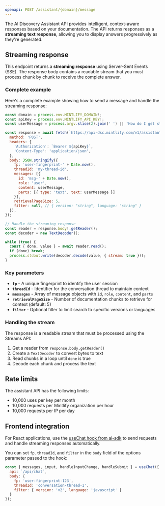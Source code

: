 ```yaml
---
openapi: POST /assistant/{domain}/message
---
```


The AI Discovery Assistant API provides intelligent, context-aware responses based on your documentation. The API returns responses as a **streaming text response**, allowing you to display answers progressively as they're generated.

## Streaming response

This endpoint returns a **streaming response** using Server-Sent Events (SSE). The response body contains a readable stream that you must process chunk by chunk to receive the complete answer.

### Complete example

Here's a complete example showing how to send a message and handle the streaming response:

```javascript
const domain = process.env.MINTLIFY_DOMAIN!;
const apiKey = process.env.MINTLIFY_API_KEY!;
const userMessage = process.argv.slice(2).join(' ') || 'How do I get started?';

const response = await fetch(`https://api-dsc.mintlify.com/v1/assistant/${domain}/message`, {
  method: 'POST',
  headers: {
    'Authorization': `Bearer ${apiKey}`,
    'Content-Type': 'application/json',
  },
  body: JSON.stringify({
    fp: 'user-fingerprint-' + Date.now(),
    threadId: 'my-thread-id',
    messages: [{
      id: 'msg-' + Date.now(),
      role: 'user',
      content: userMessage,
      parts: [{ type: 'text', text: userMessage }]
    }],
    retrievalPageSize: 5,
    filter: null, // { version: "string", language: "string" }
  }),
});

// Handle the streaming response
const reader = response.body!.getReader();
const decoder = new TextDecoder();

while (true) {
  const { done, value } = await reader.read();
  if (done) break;
  process.stdout.write(decoder.decode(value, { stream: true }));
}
```

### Key parameters

- **`fp`** - A unique fingerprint to identify the user session
- **`threadId`** - Identifier for the conversation thread to maintain context
- **`messages`** - Array of message objects with `id`, `role`, `content`, and `parts`
- **`retrievalPageSize`** - Number of documentation chunks to retrieve for context (default: 5)
- **`filter`** - Optional filter to limit search to specific versions or languages

### Handling the stream

The response is a readable stream that must be processed using the Streams API:

1. Get a reader from `response.body.getReader()`
2. Create a `TextDecoder` to convert bytes to text
3. Read chunks in a loop until `done` is true
4. Decode each chunk and process the text

## Rate limits

The assistant API has the following limits:

- 10,000 uses per key per month
- 10,000 requests per Mintlify organization per hour
- 10,000 requests per IP per day

## Frontend integration

For React applications, use the [useChat hook from ai-sdk](https://ai-sdk.dev/docs/reference/ai-sdk-ui/use-chat#usechat) to send requests and handle streaming responses automatically.

You can set `fp`, `threadId`, and `filter` in the `body` field of the options parameter passed to the hook:

```javascript
const { messages, input, handleInputChange, handleSubmit } = useChat({
  api: `/api/chat`,
  body: {
    fp: 'user-fingerprint-123',
    threadId: 'conversation-thread-1',
    filter: { version: 'v2', language: 'javascript' }
  }
});
```